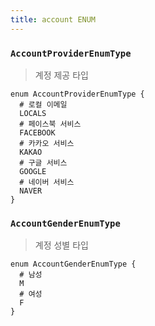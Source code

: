 ```yaml
---
title: account ENUM
---
```



### `AccountProviderEnumType`
> 계정 제공 타입

```js:title=AccountProviderEnumType
enum AccountProviderEnumType {
  # 로컬 이메일 
  LOCALS
  # 페이스북 서비스
  FACEBOOK
  # 카카오 서비스
  KAKAO
  # 구글 서비스
  GOOGLE
  # 네이버 서비스
  NAVER
}
```


### `AccountGenderEnumType`
> 계정 성별 타입

```js:title=AccountGenderEnumType
enum AccountGenderEnumType {
  # 남성
  M
  # 여성
  F
}
```